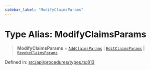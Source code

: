 ```yaml
---
sidebar_label: "ModifyClaimsParams"
---
```


# Type Alias: ModifyClaimsParams

> **ModifyClaimsParams** = [`AddClaimsParams`](../interfaces/AddClaimsParams.mdx) \| [`EditClaimsParams`](../interfaces/EditClaimsParams.mdx) \| [`RevokeClaimsParams`](../interfaces/RevokeClaimsParams.mdx)

Defined in: [src/api/procedures/types.ts:813](https://github.com/PolymeshAssociation/polymesh-sdk/blob/bee6a2fe7a8ce5db42a6982e793782182cde2153/src/api/procedures/types.ts#L813)
